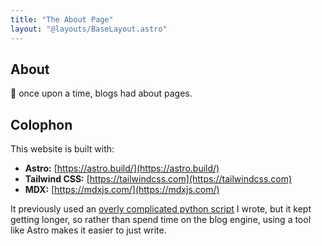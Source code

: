 ```yaml
---
title: "The About Page"
layout: "@layouts/BaseLayout.astro"
---
```




<article class="prose md:prose-lg"> 

# About

👋 once upon a time, blogs had about pages.

## Colophon

This website is built with:

* **Astro:** [https://astro.build/](https://astro.build/)
* **Tailwind CSS:** [https://tailwindcss.com](https://tailwindcss.com)
* **MDX:** [https://mdxjs.com/](https://mdxjs.com/) 

It previously used an [overly complicated python script](https://github.com/khalido/blog/blob/master/bloggy/blog.py) I wrote, but it kept getting longer, so rather than spend time on the blog engine, using a tool like Astro makes it easier to just write. 


</article>